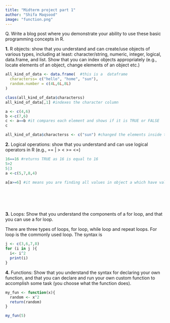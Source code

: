 ```yaml
---
title: "Midterm project part 1"
author: "Shifa Maqsood"
image: "function.png"
---
```


Q. Write a blog post where you demonstrate your ability to use these basic programming concepts in R.

**1.** R objects: show that you understand and can create/use objects of various types, including at least: character/string, numeric, integer, logical, data.frame, and list. Show that you can index objects appropriately (e.g., locate elements of an object, change elements of an object etc.)

```r

all_kind_of_data <- data.frame(  #this is a  dataframe
  characterss= c("hello", "home", "sun"),
  random.number = c(4L,6L,8L)
)

class(all_kind_of_data$characterss) 
all_kind_of_data[,1] #indexes the character column 

a <- c(4,6)
b <-c(7,6)
c <- a==b #it compares each element and shows if it is TRUE or FALSE 
c

all_kind_of_data$characterss <- c("sun") #changed the elements inside the dataframe
```

**2.** Logical operations: show that you understand and can use logical operators in R (e.g., == \| \> \< \>= \<=)

```r

16==16 #returns TRUE as 16 is equal to 16
5>2
5|3
a <-c(5,7,8,4)

a[a>=6] #it means you are finding all values in object a which have values more than 6 







```

**3.** Loops: Show that you understand the components of a for loop, and that you can use a for loop.

There are three types of loops, for loop, while loop and repeat loops. For loop is the commonly used loop. The syntax is

```r

j <- c(3,6,7,8)
for (i in j ){
  i<- i^2 
  print(i)
}


```

**4.** Functions: Show that you understand the syntax for declaring your own function, and that you can declare and run your own custom function to accomplish some task (you choose what the function does).

```r

my_fun <- function(x){
  random <- x^2
  return(random)
}

my_fun(5)


```
